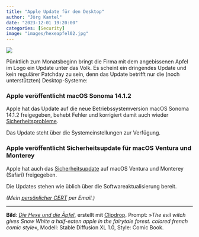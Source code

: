 ```yaml
---
title: "Apple Update für den Desktop"
author: "Jörg Kantel"
date: "2023-12-01 19:20:00"
categories: [Security]
image: "images/hexeapfel02.jpg"
---
```


[![](images/hexeapfel02-b.jpg)](https://www.flickr.com/photos/schockwellenreiter/53369346460/)

Pünktlich zum Monatsbeginn bringt die Firma mit dem angebissenen Apfel im Logo ein Update unter das Volk. Es scheint ein dringendes Update und kein regulärer Patchday zu sein, denn das Update betrifft nur die (noch unterstützten) Desktop-Systeme:

### Apple veröffentlicht macOS Sonoma 14.1.2

Apple hat das Update auf die  neue Betriebssystemversion macOS Sonoma 14.1.2 freigegeben, behebt Fehler und korrigiert damit  auch wieder [Sicherheitsprobleme](https://support.apple.com/de-de/HT214032).

Das Update steht über die Systemeinstellungen zur Verfügung.

### Apple veröffentlicht Sicherheitsupdate für macOS Ventura und Monterey

Apple hat auch das [Sicherheitsupdate](https://support.apple.com/de-de/HT214033) auf macOS Ventura und Monterey (Safari) freigegeben.

Die Updates stehen wie üblich über die Softwareaktualisierung bereit.

*(Mein [persönlicher CERT](http://www.gwdg.de/~mreiman1/) per Email.)*

---

**Bild**: *[Die Hexe und die Äpfel](https://www.flickr.com/photos/schockwellenreiter/53369346460/)*, erstellt mit [Clipdrop](https://clipdrop.co/stable-diffusion). Prompt: »*The evil witch gives Snow White a half-eaten apple in the fairytale forest. colored french comic style*«, Modell: Stable Diffusion XL 1.0, Style: Comic Book.
